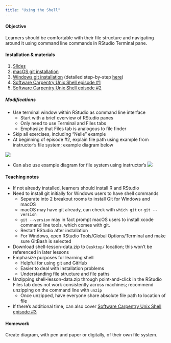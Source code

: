 ```yaml
---
title: "Using the Shell"
---
```


#### Objective

Learners should be comfortable with their file structure and navigating around it using command line commands in RStudio Terminal pane.

#### Installation & materials

1.  [Slides](slides.qmd)
2.  [macOS git installation](https://git-scm.com/download/mac)
3.  [Windows git installation](https://git-scm.com/download/win) (detailed step-by-step [here](https://carpentries.github.io/workshop-template/#setup))
4.  [Software Carpentry Unix Shell episode #1](https://swcarpentry.github.io/shell-novice/01-intro)
5.  [Software Carpentry Unix Shell episode #2](https://swcarpentry.github.io/shell-novice/02-filedir)

##### Modifications

-   Use terminal window within RStudio as command line interface
    -   Start with a brief overview of RStudio panes
    -   Only need to use Terminal and Files tabs
    -   Emphasize that Files tab is analogous to file finder
-   Skip all exercises, including "Nelle" example
-   At beginning of episode #2, explain file path using example from instructor's file system; example diagram below

![](file-path-example.png)

-   Can also use example diagram for file system using instructor's ![](file-structure-example.png)

#### Teaching notes

-   If not already installed, learners should install R and RStudio
-   Need to install git initially for Windows users to have shell commands
    -   Separate into 2 breakout rooms to install Git for Windows and macOS
    -   macOS may have git already, can check with `which git` or `git --version`
    -   `git --version` may in fact prompt macOS users to install xcode command line tools, which comes with git.
    -   Restart RStudio after installation
    -   For Windows, open RStudio Tools/Global Options/Terminal and make sure GitBash is selected
-   Download shell-lesson-data.zip to `Desktop/` location; this won't be referenced in later lessons
-   Emphasize purposes for learning shell
    -   Helpful for using git and GitHub
    -   Easier to deal with installation problems
    -   Understanding file structure and file paths
-   Unzipping shell-lesson-data.zip through point-and-click in the RStudio Files tab does not work consistently across machines; recommend unzipping on the command line with `unzip`
    -   Once unzipped, have everyone share absolute file path to location of file
-   If there's additional time, can also cover [Software Carpentry Unix Shell episode #3](https://swcarpentry.github.io/shell-novice/03-create)

#### Homework

Create diagram, with pen and paper or digitally, of their own file system.
